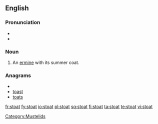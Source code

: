 ==English==

===Pronunciation===
* {{IPA|/ˈstəʊt/}}
* {{rhymes|əʊt}}

===Noun===
{{en-noun}}

# An [[ermine]] with its summer coat.

===Anagrams===
* {{alphagram|aostt}}
* [[toast#English|toast]]
* [[toats#English|toats]]

[[Category:Mustelids]]

[[fr:stoat]]
[[fy:stoat]]
[[io:stoat]]
[[pl:stoat]]
[[sq:stoat]]
[[fi:stoat]]
[[ta:stoat]]
[[te:stoat]]
[[vi:stoat]]
